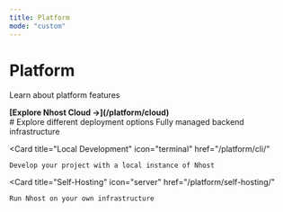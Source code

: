 ```yaml
---
title: Platform
mode: "custom"
---
```


<div className="welcome-page">
  <div className="welcome-hero">
    <h1>Platform</h1>
    <p>Learn about platform features</p>
    <b>
      [Explore Nhost Cloud →](/platform/cloud)
    </b>
  </div>

  <div className="welcome-get-started">
    # Explore different deployment options

<CardGroup cols={3}>
  <Card
    title="Cloud"
    icon="cloud"
    href="/platform/cloud/"
  >
    Fully managed backend infrastructure
  </Card>

  <Card
    title="Local Development"
    icon="terminal"
    href="/platform/cli/"
  >
    Develop your project with a local instance of Nhost
  </Card>

  <Card
    title="Self-Hosting"
    icon="server"
    href="/platform/self-hosting/"
  >
    Run Nhost on your own infrastructure
  </Card>
</CardGroup>
  </div>
</div>


